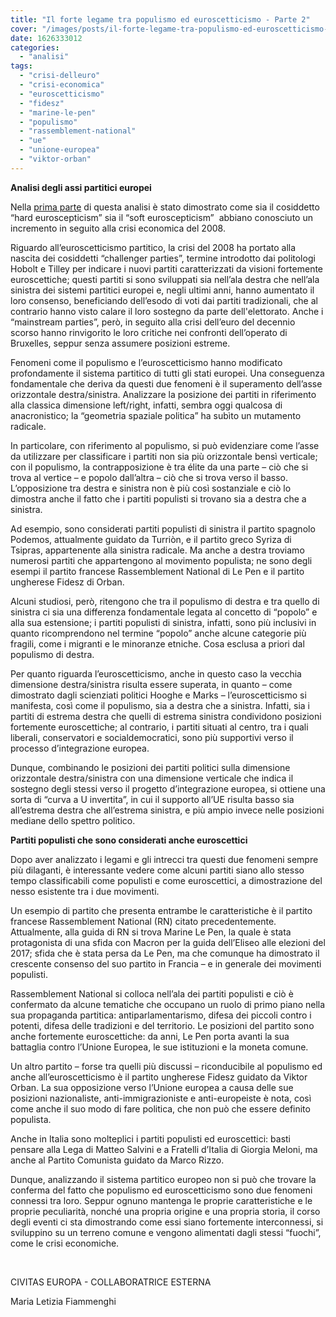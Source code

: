 ```yaml
---
title: "Il forte legame tra populismo ed euroscetticismo - Parte 2"
cover: "/images/posts/il-forte-legame-tra-populismo-ed-euroscetticismo-parte-2.jpg"
date: 1626333012
categories: 
  - "analisi"
tags: 
  - "crisi-delleuro"
  - "crisi-economica"
  - "euroscetticismo"
  - "fidesz"
  - "marine-le-pen"
  - "populismo"
  - "rassemblement-national"
  - "ue"
  - "unione-europea"
  - "viktor-orban"
---
```


**Analisi degli assi partitici europei**

Nella [prima parte](https://civitas-europa.vercel.app/blog/il-forte-legame-tra-populismo-ed-euroscetticismo-parte-1) di questa analisi è stato dimostrato come sia il cosiddetto “hard euroscepticism” sia il “soft euroscepticism”  abbiano conosciuto un incremento in seguito alla crisi economica del 2008.

Riguardo all’euroscetticismo partitico, la crisi del 2008 ha portato alla nascita dei cosiddetti “challenger parties”, termine introdotto dai politologi Hobolt e Tilley per indicare i nuovi partiti caratterizzati da visioni fortemente euroscettiche; questi partiti si sono sviluppati sia nell’ala destra che nell’ala sinistra dei sistemi partitici europei e, negli ultimi anni, hanno aumentato il loro consenso, beneficiando dell’esodo di voti dai partiti tradizionali, che al contrario hanno visto calare il loro sostegno da parte dell'elettorato. Anche i “mainstream parties”, però, in seguito alla crisi dell’euro del decennio scorso hanno rinvigorito le loro critiche nei confronti dell’operato di Bruxelles, seppur senza assumere posizioni estreme.

Fenomeni come il populismo e l’euroscetticismo hanno modificato profondamente il sistema partitico di tutti gli stati europei. Una conseguenza fondamentale che deriva da questi due fenomeni è il superamento dell’asse orizzontale destra/sinistra. Analizzare la posizione dei partiti in riferimento alla classica dimensione left/right, infatti, sembra oggi qualcosa di anacronistico; la “geometria spaziale politica” ha subìto un mutamento radicale.

In particolare, con riferimento al populismo, si può evidenziare come l’asse da utilizzare per classificare i partiti non sia più orizzontale bensì verticale; con il populismo, la contrapposizione è tra élite da una parte – ciò che si trova al vertice – e popolo dall’altra – ciò che si trova verso il basso. L’opposizione tra destra e sinistra non è più così sostanziale e ciò lo dimostra anche il fatto che i partiti populisti si trovano sia a destra che a sinistra.

Ad esempio, sono considerati partiti populisti di sinistra il partito spagnolo Podemos, attualmente guidato da Turriòn, e il partito greco Syriza di Tsipras, appartenente alla sinistra radicale. Ma anche a destra troviamo numerosi partiti che appartengono al movimento populista; ne sono degli esempi il partito francese Rassemblement National di Le Pen e il partito ungherese Fidesz di Orban.

Alcuni studiosi, però, ritengono che tra il populismo di destra e tra quello di sinistra ci sia una differenza fondamentale legata al concetto di “popolo” e alla sua estensione; i partiti populisti di sinistra, infatti, sono più inclusivi in quanto ricomprendono nel termine “popolo” anche alcune categorie più fragili, come i migranti e le minoranze etniche. Cosa esclusa a priori dal populismo di destra.

Per quanto riguarda l’euroscetticismo, anche in questo caso la vecchia dimensione destra/sinistra risulta essere superata, in quanto – come dimostrato dagli scienziati politici Hooghe e Marks – l’euroscetticismo si manifesta, così come il populismo, sia a destra che a sinistra. Infatti, sia i partiti di estrema destra che quelli di estrema sinistra condividono posizioni fortemente euroscettiche; al contrario, i partiti situati al centro, tra i quali liberali, conservatori e socialdemocratici, sono più supportivi verso il processo d’integrazione europea.

Dunque, combinando le posizioni dei partiti politici sulla dimensione orizzontale destra/sinistra con una dimensione verticale che indica il sostegno degli stessi verso il progetto d’integrazione europea, si ottiene una sorta di “curva a U invertita”, in cui il supporto all’UE risulta basso sia all’estrema destra che all’estrema sinistra, e più ampio invece nelle posizioni mediane dello spettro politico.

**Partiti populisti che sono considerati anche euroscettici**

Dopo aver analizzato i legami e gli intrecci tra questi due fenomeni sempre più dilaganti, è interessante vedere come alcuni partiti siano allo stesso tempo classificabili come populisti e come euroscettici, a dimostrazione del nesso esistente tra i due movimenti.

Un esempio di partito che presenta entrambe le caratteristiche è il partito francese Rassemblement National (RN) citato precedentemente. Attualmente, alla guida di RN si trova Marine Le Pen, la quale è stata protagonista di una sfida con Macron per la guida dell’Eliseo alle elezioni del 2017; sfida che è stata persa da Le Pen, ma che comunque ha dimostrato il crescente consenso del suo partito in Francia – e in generale dei movimenti populisti.

Rassemblement National si colloca nell’ala dei partiti populisti e ciò è confermato da alcune tematiche che occupano un ruolo di primo piano nella sua propaganda partitica: antiparlamentarismo, difesa dei piccoli contro i potenti, difesa delle tradizioni e del territorio. Le posizioni del partito sono anche fortemente euroscettiche: da anni, Le Pen porta avanti la sua battaglia contro l’Unione Europea, le sue istituzioni e la moneta comune.

Un altro partito – forse tra quelli più discussi – riconducibile al populismo ed anche all’euroscetticismo è il partito ungherese Fidesz guidato da Viktor Orban. La sua opposizione verso l’Unione europea a causa delle sue posizioni nazionaliste, anti-immigrazioniste e anti-europeiste è nota, così come anche il suo modo di fare politica, che non può che essere definito populista.

Anche in Italia sono molteplici i partiti populisti ed euroscettici: basti pensare alla Lega di Matteo Salvini e a Fratelli d’Italia di Giorgia Meloni, ma anche al Partito Comunista guidato da Marco Rizzo.

Dunque, analizzando il sistema partitico europeo non si può che trovare la conferma del fatto che populismo ed euroscetticismo sono due fenomeni connessi tra loro. Seppur ognuno mantenga le proprie caratteristiche e le proprie peculiarità, nonché una propria origine e una propria storia, il corso degli eventi ci sta dimostrando come essi siano fortemente interconnessi, si sviluppino su un terreno comune e vengono alimentati dagli stessi “fuochi”, come le crisi economiche.

 

CIVITAS EUROPA - COLLABORATRICE ESTERNA

Maria Letizia Fiammenghi
